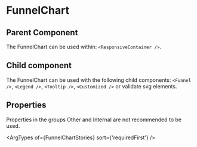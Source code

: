 
# FunnelChart

## Parent Component

The FunnelChart can be used within: `<ResponsiveContainer />`.

## Child component

The FunnelChart can be used with the following child components: `<Funnel />`, `<Legend />`, `<Tooltip />`, `<Customized />` or validate svg elements.

## Properties

Properties in the groups Other and Internal are not recommended to be used.

<ArgTypes of={FunnelChartStories} sort={'requiredFirst'} />
